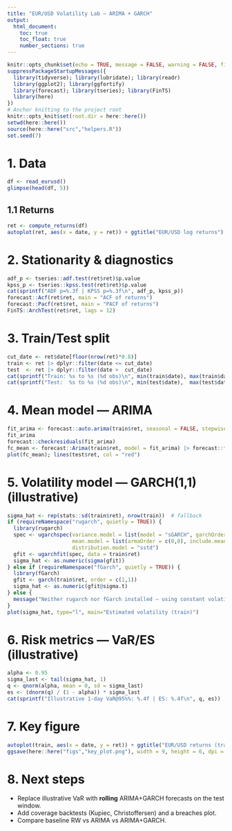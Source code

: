 ```yaml
---
title: "EUR/USD Volatility Lab — ARIMA + GARCH"
output:
  html_document:
    toc: true
    toc_float: true
    number_sections: true
---
```


```r
knitr::opts_chunk$set(echo = TRUE, message = FALSE, warning = FALSE, fig.width = 9, fig.height = 6, dpi = 120)
suppressPackageStartupMessages({
  library(tidyverse); library(lubridate); library(readr)
  library(ggplot2); library(ggfortify)
  library(forecast); library(tseries); library(FinTS)
  library(here)
})
# Anchor knitting to the project root
knitr::opts_knit$set(root.dir = here::here())
setwd(here::here())
source(here::here("src","helpers.R"))
set.seed(7)
```

# 1. Data
```r
df <- read_eurusd()
glimpse(head(df, 5))
```

## 1.1 Returns
```r
ret <- compute_returns(df)
autoplot(ret, aes(x = date, y = ret)) + ggtitle("EUR/USD log returns")
```

# 2. Stationarity & diagnostics
```r
adf_p <- tseries::adf.test(ret$ret)$p.value
kpss_p <- tseries::kpss.test(ret$ret)$p.value
cat(sprintf("ADF p=%.3f | KPSS p=%.3f\n", adf_p, kpss_p))
forecast::Acf(ret$ret, main = "ACF of returns")
forecast::Pacf(ret$ret, main = "PACF of returns")
FinTS::ArchTest(ret$ret, lags = 12)
```

# 3. Train/Test split
```r
cut_date <- ret$date[floor(nrow(ret)*0.8)]
train <- ret |> dplyr::filter(date <= cut_date)
test  <- ret |> dplyr::filter(date >  cut_date)
cat(sprintf("Train: %s to %s (%d obs)\n", min(train$date), max(train$date), nrow(train)))
cat(sprintf("Test:  %s to %s (%d obs)\n", min(test$date),  max(test$date),  nrow(test)))
```

# 4. Mean model — ARIMA
```r
fit_arima <- forecast::auto.arima(train$ret, seasonal = FALSE, stepwise = TRUE, approximation = TRUE)
fit_arima
forecast::checkresiduals(fit_arima)
fc_mean <- forecast::Arima(train$ret, model = fit_arima) |> forecast::forecast(h = nrow(test))
plot(fc_mean); lines(test$ret, col = "red")
```

# 5. Volatility model — GARCH(1,1) (illustrative)
```r
sigma_hat <- rep(stats::sd(train$ret), nrow(train))  # fallback
if (requireNamespace("rugarch", quietly = TRUE)) {
  library(rugarch)
  spec <- ugarchspec(variance.model = list(model = "sGARCH", garchOrder = c(1,1)),
                     mean.model = list(armaOrder = c(0,0), include.mean = FALSE),
                     distribution.model = "sstd")
  gfit <- ugarchfit(spec, data = train$ret)
  sigma_hat <- as.numeric(sigma(gfit))
} else if (requireNamespace("fGarch", quietly = TRUE)) {
  library(fGarch)
  gfit <- garch(train$ret, order = c(1,1))
  sigma_hat <- as.numeric(gfit@sigma.t)
} else {
  message("Neither rugarch nor fGarch installed — using constant volatility for illustration.")
}
plot(sigma_hat, type="l", main="Estimated volatility (train)")
```

# 6. Risk metrics — VaR/ES (illustrative)
```r
alpha <- 0.95
sigma_last <- tail(sigma_hat, 1)
q <- qnorm(alpha, mean = 0, sd = sigma_last)
es <- (dnorm(q) / (1 - alpha)) * sigma_last
cat(sprintf("Illustrative 1-day VaR@95%%: %.4f | ES: %.4f\n", q, es))
```

# 7. Key figure
```r
autoplot(train, aes(x = date, y = ret)) + ggtitle("EUR/USD returns (train)")
ggsave(here::here("figs","key_plot.png"), width = 9, height = 6, dpi = 150)
```

# 8. Next steps
- Replace illustrative VaR with **rolling** ARIMA+GARCH forecasts on the test window.
- Add coverage backtests (Kupiec, Christoffersen) and a breaches plot.
- Compare baseline RW vs ARIMA vs ARIMA+GARCH.
